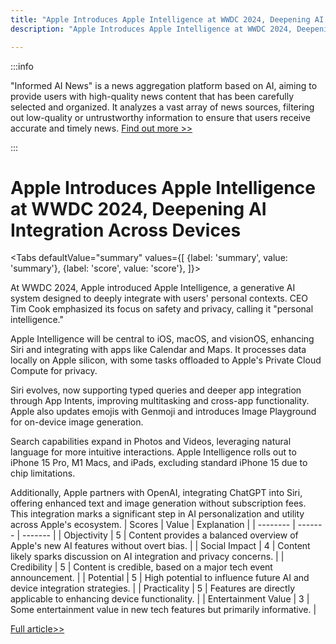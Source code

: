 ```yaml
---
title: "Apple Introduces Apple Intelligence at WWDC 2024, Deepening AI Integration Across Devices"
description: "Apple Introduces Apple Intelligence at WWDC 2024, Deepening AI Integration Across Devices"

---
```



:::info

"Informed AI News" is a news aggregation platform based on AI, aiming to provide users with high-quality news content that has been carefully selected and organized. It analyzes a vast array of news sources, filtering out low-quality or untrustworthy information to ensure that users receive accurate and timely news.  [Find out more >>](/)

:::

# Apple Introduces Apple Intelligence at WWDC 2024, Deepening AI Integration Across Devices


<Tabs
	defaultValue="summary"
	values={[
	{label: 'summary', value: 'summary'},
	{label: 'score', value: 'score'},
]}>
<TabItem value="summary">


At WWDC 2024, Apple introduced Apple Intelligence, a generative AI system designed to deeply integrate with users' personal contexts. CEO Tim Cook emphasized its focus on safety and privacy, calling it "personal intelligence."

Apple Intelligence will be central to iOS, macOS, and visionOS, enhancing Siri and integrating with apps like Calendar and Maps. It processes data locally on Apple silicon, with some tasks offloaded to Apple's Private Cloud Compute for privacy.

Siri evolves, now supporting typed queries and deeper app integration through App Intents, improving multitasking and cross-app functionality. Apple also updates emojis with Genmoji and introduces Image Playground for on-device image generation.

Search capabilities expand in Photos and Videos, leveraging natural language for more intuitive interactions. Apple Intelligence rolls out to iPhone 15 Pro, M1 Macs, and iPads, excluding standard iPhone 15 due to chip limitations.

Additionally, Apple partners with OpenAI, integrating ChatGPT into Siri, offering enhanced text and image generation without subscription fees. This integration marks a significant step in AI personalization and utility across Apple's ecosystem.
</TabItem>
<TabItem value="score">
	| Scores     | Value   | Explanation |
	| -------- | ------- | ------- |
	| Objectivity  | 5    | Content provides a balanced overview of Apple's new AI features without overt bias.    |
	| Social Impact | 4     | Content likely sparks discussion on AI integration and privacy concerns.    |
	| Credibility    | 5    | Content is credible, based on a major tech event announcement.    |
	| Potential    | 5    | High potential to influence future AI and device integration strategies.    |
	| Practicality    | 5    | Features are directly applicable to enhancing device functionality.    |
	| Entertainment Value    | 3    | Some entertainment value in new tech features but primarily informative.    |
</TabItem>
</Tabs>

[Full article>>](https://techcrunch.com/2024/06/10/apple-intelligence-is-the-companys-new-generative-ai-offering/)
